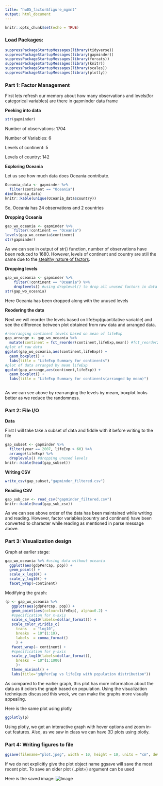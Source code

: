 ```yaml
---
title: "hw05_factor&figure_mgmnt"
output: html_document
---
```


```r
knitr::opts_chunk$set(echo = TRUE)
```
### Load Packages:
```r
suppressPackageStartupMessages(library(tidyverse))
suppressPackageStartupMessages(library(gapminder))
suppressPackageStartupMessages(library(forcats))
suppressPackageStartupMessages(library(knitr))
suppressPackageStartupMessages(library(scales))
suppressPackageStartupMessages(library(plotly))

```

### Part 1: Factor Management

First lets refresh our memory about how many observations and levels(for categorical variables) are there in gapminder data frame

**Peeking into data**

```r
str(gapminder) 
```
Number of observations: 1704

Number of Variables: 6

Levels of continent: 5

Levels of country: 142

**Exploring Oceania**

Let us see how much data does Oceania contribute.

```r
Oceania_data <- gapminder %>% 
  filter(continent == "Oceania")
dim(Oceania_data)
knitr::kable(unique(Oceania_data$country))
```

So, Oceania has 24 observations and 2 countries

**Dropping Oceania**

```r
gap_wo_oceania <- gapminder %>%
    filter(!continent == "Oceania")
levels(gap_wo_oceania$continent)
str(gapminder)
```


As we can see in output of str() function, number of observations have been reduced to 1680. However, levels of continent and country are still the same due to the [stealthy nature of factors](http://stat545.com/block029_factors.html#dropping-unused-levels).

**Dropping levels**
```r
gap_wo_oceania <- gapminder %>%
    filter(!continent == "Oceania") %>% 
    droplevels() #using droplevel() to drop all unused factors in data frame
str(gap_wo_oceania)
```

Here Oceania has been dropped along with the unused levels

**Reodering the data**

Next we will reorder the levels based on lifeExp(quantitative variable) and see the difference between plot obtained from raw data and arranged data.

```r
#rearranging continent levels based on mean of lifeExp
gap_arrange <- gap_wo_oceania %>% 
  mutate(continent = fct_reorder(continent,lifeExp,mean)) #fct_reorder2 to be used in line charts and color aesthetic
#plot of raw data
ggplot(gap_wo_oceania,aes(continent,lifeExp)) +
  geom_boxplot() +
  labs(title = "LifeExp Summary for continents")
#plot of data arranged by mean lifeExp
ggplot(gap_arrange,aes(continent,lifeExp)) +
  geom_boxplot() +
  labs(title = "LifeExp Summary for continents(arranged by mean)")
  
```

As we can see above by rearranging the levels by meam, boxplot looks better as we reduce the randomness.

### Part 2: File I/O

**Data**

First I will take take a subset of data and fiddle with it before writing to the file

```r
gap_subset <- gapminder %>% 
  filter(year == 2007, lifeExp > 60) %>%
  arrange(lifeExp) %>%
  droplevels() #dropping unused levels
knitr::kable(head(gap_subset))
```

**Writing CSV**
```r
write_csv(gap_subset,"gapminder_filtered.csv")
```

**Reading CSV**
```r
gap_sub_csv <- read_csv("gapminder_filtered.csv")
knitr::kable(head(gap_sub_csv))
```

As we can see above order of the data has been maintained while writing and reading. However, factor variables(country and continent) have been converted to character while reading as mentioned in parse message above.

### Part 3: Visualization design

Graph at earlier stage:

```r
gap_wo_oceania %>% #using data without oceania
  ggplot(aes(gdpPercap, pop)) +
  geom_point() +
  scale_x_log10() +
  scale_y_log10() +
  facet_wrap(~continent)

```

Modifying the graph:

```r
(p <- gap_wo_oceania %>%
   ggplot(aes(gdpPercap, pop)) +
   geom_point(aes(colour=lifeExp), alpha=0.2) +
   #specification for x-axis
   scale_x_log10(labels=dollar_format()) +
   scale_color_viridis_c(
     trans   = "log10",
     breaks  = 10^(1:10),
     labels  = comma_format()
     ) +
   facet_wrap(~ continent) +
   #specification for y-axis
   scale_y_log10(labels=dollar_format(),
     breaks  = 10^(1:1000)
     )+
   theme_minimal() +
   labs(title="gdpPerCap vs lifeExp with population distribution"))
```

As compared to the earlier graph, this plot has more information about the data as it colors the graph based on population. Using the visualization techniques discussed this week, we can make the graphs more visually appealing.

Here is the same plot using plotly

```r
ggplotly(p)
```

Using plotly, we get an interactive graph with hover options and zoom in-out features. Also, as we saw in class we can have 3D plots using plotly.

### Part 4: Writing figures to file

```r
ggsave(filename="plot.jpeg", width = 10, height = 10, units = "cm", device = "jpeg")
```
If we do not explicitly give the plot object name ggsave will save the most recent plot. To save an older plot (..plot=) argument can be used

Here is the saved image:
![Image](plot.jpeg)